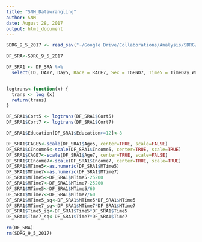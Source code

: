 ```yaml
---
title: "SNM_Datawrangling"
author: SNM
date: August 28, 2017
output: html_document
---
```



```r
SDRG_9_5_2017 <- read_sav("~/Google Drive/Collaborations/Analysis/SDRG/SDRG_9_5_2017.sav")
```

```r
DF_SRA<-SDRG_9_5_2017
```

```r
DF_SRA1 <- DF_SRA %>%
  select(ID, DAY7, Day5, Race = RACE7, Sex = TGEND7, Time5 = TimeDay_Wave5, Time7 = TimeDay_Wave7, Age5 = TAGE5, Age7 = TAGE7, MTime5 = TDDTIM5R, MTime7 = TIMEOCM7, Cort5, Cort7, Education = TDEDEG7, Income7 = TDEINC7, Income5 = TDEINC5)


logtrans<-function(x) {
  trans <- log (x) 
  return(trans)
}

DF_SRA1$Cort5 <- logtrans(DF_SRA1$Cort5)
DF_SRA1$Cort7 <- logtrans(DF_SRA1$Cort7)

DF_SRA1$Education[DF_SRA1$Education>=12]<-8

DF_SRA1$CAGE5<-scale(DF_SRA1$Age5, center=TRUE, scale=FALSE)
DF_SRA1$CIncome5<-scale(DF_SRA1$Income5, center=TRUE, scale=TRUE)
DF_SRA1$CAGE7<-scale(DF_SRA1$Age7, center=TRUE, scale=FALSE)
DF_SRA1$CIncome7<-scale(DF_SRA1$Income7, center=TRUE, scale=TRUE)
DF_SRA1$MTime5<-as.numeric(DF_SRA1$MTime5)
DF_SRA1$MTime7<-as.numeric(DF_SRA1$MTime7)
DF_SRA1$MTime5<-DF_SRA1$MTime5-25200
DF_SRA1$MTime7<-DF_SRA1$MTime7-25200
DF_SRA1$MTime5<-DF_SRA1$MTime5/60
DF_SRA1$MTime7<-DF_SRA1$MTime7/60
DF_SRA1$MTime5_sq<-DF_SRA1$MTime5*DF_SRA1$MTime5
DF_SRA1$MTime7_sq<-DF_SRA1$MTime7*DF_SRA1$MTime7
DF_SRA1$Time5_sq<-DF_SRA1$Time5*DF_SRA1$Time5
DF_SRA1$Time7_sq<-DF_SRA1$Time7*DF_SRA1$Time7
```


```r
rm(DF_SRA)
rm(SDRG_9_5_2017)
```

